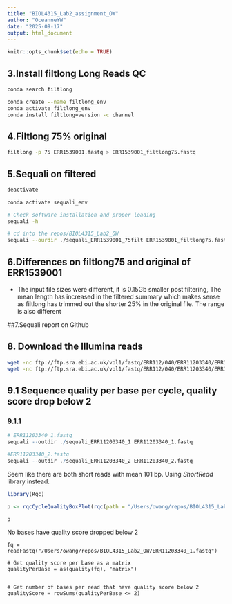```yaml
---
title: "BIOL4315_Lab2_assignment_OW"
author: "OceanneYW"
date: "2025-09-17"
output: html_document
---
```


```r
knitr::opts_chunk$set(echo = TRUE)
```

## 3.Install filtlong Long Reads QC
```bash
conda search filtlong

conda create --name filtlong_env
conda activate filtlong_env
conda install filtlong=version -c channel 
```

## 4.Filtlong 75% original 
```bash
filtlong -p 75 ERR1539001.fastq > ERR1539001_filtlong75.fastq

```

## 5.Sequali on filtered
```bash
deactivate

conda activate sequali_env

# Check software installation and proper loading
sequali -h

# cd into the repos/BIOL4315_Lab2_OW
sequali --ourdir ./sequali_ERR1539001_75filt ERR1539001_filtlong75.fastq 

```

## 6.Differences on filtlong75 and original of ERR1539001
- The input file sizes were different, it is 0.15Gb smaller post filtering,
The mean length has increased in the filtered summary which makes sense as 
filtlong has trimmed out the shorter 25% in the original file. The range is also 
different 

##7.Sequali report on Github 

## 8. Download the Illumina reads 
```bash
wget -nc ftp://ftp.sra.ebi.ac.uk/vol1/fastq/ERR112/040/ERR11203340/ERR11203340_1.fastq.gz
wget -nc ftp://ftp.sra.ebi.ac.uk/vol1/fastq/ERR112/040/ERR11203340/ERR11203340_2.fastq.gz
```

## 9.1 Sequence quality per base per cycle, quality score drop below 2 
### 9.1.1
```r
# ERR11203340_1.fastq
sequali --outdir ./sequali_ERR11203340_1 ERR11203340_1.fastq

#ERR11203340_2.fastq
sequali --outdir ./sequali_ERR11203340_2 ERR11203340_2.fastq
```
Seem like there are both short reads with mean 101 bp.  Using *ShortRead* library instead.

```r
library(Rqc)

p <- rqcCycleQualityBoxPlot(rqc(path = "/Users/owang/repos/BIOL4315_Lab2_OW/ERR11203340", pattern = ".fastq.gz", openBrowser = FALSE))

p
```
No bases have quality score dropped below 2

```
fq = readFastq("/Users/owang/repos/BIOL4315_Lab2_OW/ERR11203340_1.fastq")

# Get quality score per base as a matrix
qualityPerBase = as(quality(fq), "matrix")


# Get number of bases per read that have quality score below 2
qualityScore = rowSums(qualityPerBase <= 2)
```
